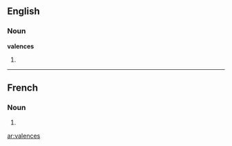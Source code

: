 ==English==

===Noun===
'''valences'''

# {{plural of|valence}}

----

==French==

===Noun===
{{infl|fr|plural}} {{f|p}}

# {{plural of|valence|lang=French}}

[[ar:valences]]